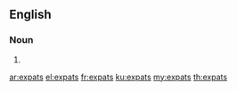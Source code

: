 ==English==

===Noun===
{{head|en|noun plural form}}

# {{plural of|expat|lang=en}}

[[ar:expats]]
[[el:expats]]
[[fr:expats]]
[[ku:expats]]
[[my:expats]]
[[th:expats]]